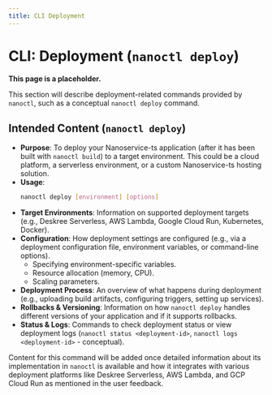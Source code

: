 ```yaml
---
title: CLI Deployment
---
```


# CLI: Deployment (`nanoctl deploy`)

**This page is a placeholder.**

This section will describe deployment-related commands provided by `nanoctl`, such as a conceptual `nanoctl deploy` command.

## Intended Content (`nanoctl deploy`)

*   **Purpose**: To deploy your Nanoservice-ts application (after it has been built with `nanoctl build`) to a target environment. This could be a cloud platform, a serverless environment, or a custom Nanoservice-ts hosting solution.
*   **Usage**:
    ```bash
    nanoctl deploy [environment] [options]
    ```
*   **Target Environments**: Information on supported deployment targets (e.g., Deskree Serverless, AWS Lambda, Google Cloud Run, Kubernetes, Docker).
*   **Configuration**: How deployment settings are configured (e.g., via a deployment configuration file, environment variables, or command-line options).
    *   Specifying environment-specific variables.
    *   Resource allocation (memory, CPU).
    *   Scaling parameters.
*   **Deployment Process**: An overview of what happens during deployment (e.g., uploading build artifacts, configuring triggers, setting up services).
*   **Rollbacks & Versioning**: Information on how `nanoctl deploy` handles different versions of your application and if it supports rollbacks.
*   **Status & Logs**: Commands to check deployment status or view deployment logs (`nanoctl status <deployment-id>`, `nanoctl logs <deployment-id>` - conceptual).

Content for this command will be added once detailed information about its implementation in `nanoctl` is available and how it integrates with various deployment platforms like Deskree Serverless, AWS Lambda, and GCP Cloud Run as mentioned in the user feedback.
